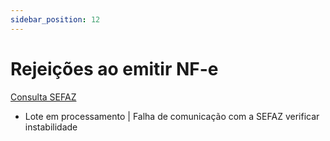 ```yaml
---
sidebar_position: 12
---
```


# Rejeições ao emitir NF-e
[Consulta SEFAZ](https://www.nfe.fazenda.gov.br/portal/disponibilidade.aspx)
- Lote em processamento | Falha de comunicação com a SEFAZ verificar instabilidade